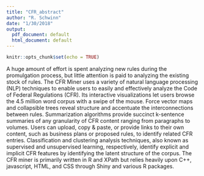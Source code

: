 ```yaml
---
title: "CFR_abstract"
author: "R. Schwinn"
date: "1/30/2018"
output:
  pdf_document: default
  html_document: default
---
```


```r
knitr::opts_chunk$set(echo = TRUE)
```

A huge amount of effort is spent analyzing new rules during the promulgation process, but little attention is paid to analyzing the existing stock of rules. The CFR Miner uses a variety of natural language processing (NLP) techniques to enable users to easily and effectively analyze the Code of Federal Regulations (CFR). Its interactive visualizations let users browse the 4.5 million word corpus with a swipe of the mouse. Force vector maps and collapsible trees reveal structure and accentuate the interconnections between rules. Summarization algorithms provide succinct k-sentence summaries of any granularity of CFR content ranging from paragraphs to volumes. Users can upload, copy & paste, or provide links to their own content, such as business plans or proposed rules, to identify related CFR entries. Classification and clustering analysis techniques, also known as supervised and unsupervised learning, respectively, identify explicit and implicit CFR features by identifying the latent structure of the corpus. The CFR miner is primarily written in R and XPath but relies heavily upon C++, javascript, HTML, and CSS through Shiny and various R packages.